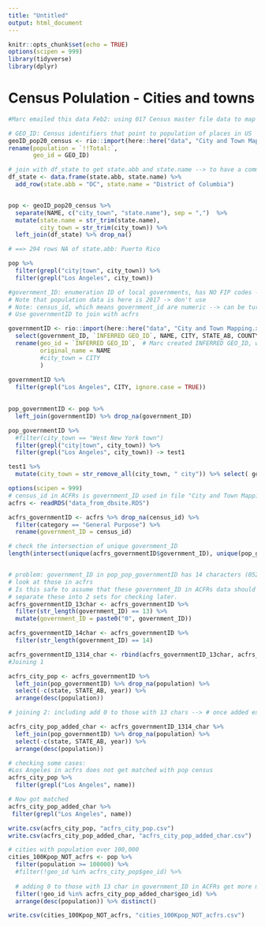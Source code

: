 ```yaml
---
title: "Untitled"
output: html_document
---
```


```r
knitr::opts_chunk$set(echo = TRUE)
options(scipen = 999)
library(tidyverse)
library(dplyr)
```

# Census Polulation - Cities and towns

```r
#Marc emailed this data Feb2: using 017 Census master file data to map to the 2020 Census Population data using FIPS Codes

# GEO_ID: Census identifiers that point to population of places in US
geoID_pop20_census <- rio::import(here::here("data", "City and Town Mapping.xlsx"), sheet = 2) %>% 
rename(population = `!!Total:`, 
       geo_id = GEO_ID) 

# join with df_state to get state.abb and state.name --> to have a common col with acfrs to join
df_state <- data.frame(state.abb, state.name) %>% 
  add_row(state.abb = "DC", state.name = "District of Columbia")


pop <- geoID_pop20_census %>% 
  separate(NAME, c("city_town", "state.name"), sep = ",")  %>%  
  mutate(state.name = str_trim(state.name), 
         city_town = str_trim(city_town)) %>% 
  left_join(df_state) %>% drop_na()

# ==> 294 rows NA of state.abb: Puerto Rico

pop %>% 
  filter(grepl("city|town", city_town)) %>% 
  filter(grepl("Los Angeles", city_town))
```

```r
#government_ID: enumeration ID of local governments, has NO FIP codes --> this ID is used in ACFRs 
# Note that population data is here is 2017 -> don't use
# Note: census_id, which means government_id are numeric --> can be turn to scientific notation in R --> will not match --> need to avoid scientific notation. 
# Use governmentID to join with acfrs

governmentID <- rio::import(here::here("data", "City and Town Mapping.xlsx"), sheet = 3) %>% 
  select(government_ID, `INFERRED GEO_ID`, NAME, CITY, STATE_AB, COUNTY_AREA_NAME)  %>% 
  rename(geo_id = `INFERRED GEO_ID`,  # Marc created INFERRED GEO_ID, which meant to be geo_id
         original_name = NAME 
         #city_town = CITY
         )   
  
governmentID %>% 
  filter(grepl("Los Angeles", CITY, ignore.case = TRUE))
  
```

```r
pop_governmentID <- pop %>% 
  left_join(governmentID) %>% drop_na(government_ID)

pop_governmentID %>% 
  #filter(city_town == "West New York town")
  filter(grepl("city|town", city_town)) %>% 
  filter(grepl("Los Angeles", city_town)) -> test1

test1 %>% 
  mutate(city_town = str_remove_all(city_town, " city")) %>% select( government_ID, population) -> test11

```

```r
options(scipen = 999)
# census_id in ACFRs is government_ID used in file "City and Town Mapping.xlsx"
acfrs <- readRDS("data_from_dbsite.RDS") 

acfrs_governmentID <- acfrs %>% drop_na(census_id) %>% 
  filter(category == "General Purpose") %>% 
  rename(government_ID = census_id)

```


```r
# check the intersection of unique government_ID
length(intersect(unique(acfrs_governmentID$government_ID), unique(pop_governmentID$government_ID)))


# problem: government_ID in pop_pop_governmentID has 14 characters (05201902700000) >< some government_ID in ACFRs has 13 characters 5201902700000
# look at those in acfrs
# Is this safe to assume that these government_ID in ACFRs data should have 0 at the beginning? 
# separate these into 2 sets for checking later. 
acfrs_governmentID_13char <- acfrs_governmentID %>% 
  filter(str_length(government_ID) == 13) %>% 
  mutate(government_ID = paste0("0", government_ID)) 

acfrs_governmentID_14char <- acfrs_governmentID %>% 
  filter(str_length(government_ID) == 14)

acfrs_governmentID_1314_char <- rbind(acfrs_governmentID_13char, acfrs_governmentID_14char)
#Joining 1

acfrs_city_pop <- acfrs_governmentID %>% 
  left_join(pop_governmentID) %>% drop_na(population) %>% 
  select(-c(state, STATE_AB, year)) %>% 
  arrange(desc(population)) 

# joining 2: including add 0 to those with 13 chars --> # once added extra 0, have more 695 matches 

acfrs_city_pop_added_char <- acfrs_governmentID_1314_char %>% 
  left_join(pop_governmentID) %>% drop_na(population) %>% 
  select(-c(state, STATE_AB, year)) %>% 
  arrange(desc(population)) 

# checking some cases: 
#Los Angeles in acfrs does not get matched with pop census
acfrs_city_pop %>% 
  filter(grepl("Los Angeles", name))

# Now got matched
acfrs_city_pop_added_char %>% 
 filter(grepl("Los Angeles", name))

write.csv(acfrs_city_pop, "acfrs_city_pop.csv")
write.csv(acfrs_city_pop_added_char, "acfrs_city_pop_added_char.csv")
```

```r

# cities with population over 100,000 
cities_100Kpop_NOT_acfrs <- pop %>% 
  filter(population >= 100000) %>% 
  #filter(!geo_id %in% acfrs_city_pop$geo_id) %>% 
  
  # adding 0 to those with 13 char in government_ID in ACFRs get more matches --> now only 33 cities > 100k in pop but NOT in acfrs
  filter(!geo_id %in% acfrs_city_pop_added_char$geo_id) %>% 
  arrange(desc(population)) %>% distinct()

write.csv(cities_100Kpop_NOT_acfrs, "cities_100Kpop_NOT_acfrs.csv")

```

